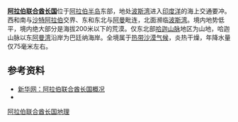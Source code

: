 {{noteTA
|G1=地名
}}
{{Country geography
|name = 阿拉伯联合酋长国
|map =United Arab Emirates Topography.png
|map size = 300px
|continent = [[亚洲|亚洲]]
|region = [[西亚|西亚]]
|coordinates =
|area ranking = 世界排名第116
|km area = 83,600 
|percent land = 
|percent water = 
|km coastline =
|borders =867 km<br />阿曼：410 km<br />沙特阿拉伯：475 km
|highest point = Jabal Bil Ays山附近的的一座无名小山丘 1,910 m
|lowest point = [[波斯湾|波斯湾]] 0 m
|longest river =  
|largest lake = 
}}
'''[[阿拉伯联合酋长国|阿拉伯联合酋长国]]'''位于[[阿拉伯半岛|阿拉伯半岛]]东部，地处[[波斯湾|波斯湾]]进入[[印度洋|印度洋]]的海上交通要冲。西和南与[[沙特阿拉伯|沙特阿拉伯]]交界、东和东北与[[阿曼|阿曼]]毗连，北面濒临[[波斯湾|波斯湾]]。境内地势低平，境内绝大部分是海拔200米以下的荒漠。仅东北部[[哈迦山脉|哈迦山脉]]地区为山地，哈迦山脉以东[[阿曼湾|阿曼湾]]沿岸为巴廷纳海岸。全境属于[[热带沙漠气候|热带沙漠气候]]，炎热干燥，年降水量仅75毫米左右。

==参考资料==
*[https://web.archive.org/web/20111017004911/http://news.xinhuanet.com/ziliao/2002-06/18/content_445905.htm 新华网：阿拉伯联合酋长国概况]
*{{cite book zh |author=辞海编纂委员会 |title=《辞海》（1999年版） |format=M |edition=1 |location=上海 |publisher=上海辞书出版社 |date=2000 |pages= |id= ISBN 7-5326-0630-9}}
{{亚洲题目|地理}}
{{UnitedArabEmirates-geo-stub}}
{{coord|24|00|N|54|00|E|type:country|display=title}}
[[Category:阿拉伯联合酋长国地理|]]